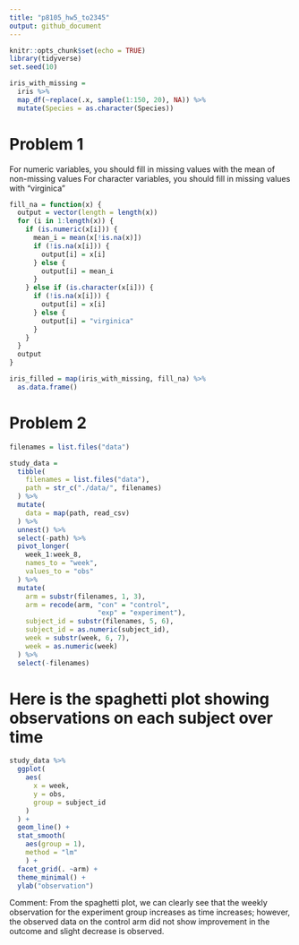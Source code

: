 ```yaml
---
title: "p8105_hw5_to2345"
output: github_document
---
```


```r
knitr::opts_chunk$set(echo = TRUE)
library(tidyverse)
set.seed(10)

iris_with_missing = 
  iris %>% 
  map_df(~replace(.x, sample(1:150, 20), NA)) %>% 
  mutate(Species = as.character(Species))


```

# Problem 1
For numeric variables, you should fill in missing values with the mean of non-missing values
For character variables, you should fill in missing values with "virginica"
```r
fill_na = function(x) {
  output = vector(length = length(x))
  for (i in 1:length(x)) {
    if (is.numeric(x[i])) {
      mean_i = mean(x[!is.na(x)])
      if (!is.na(x[i])) {
        output[i] = x[i]
      } else {
        output[i] = mean_i
      }
    } else if (is.character(x[i])) {
      if (!is.na(x[i])) {
        output[i] = x[i]
      } else {
        output[i] = "virginica"
      }
    }
  }
  output
}

iris_filled = map(iris_with_missing, fill_na) %>%
  as.data.frame()
```

# Problem 2

```r
filenames = list.files("data")

study_data = 
  tibble(
    filenames = list.files("data"),
    path = str_c("./data/", filenames)
  ) %>% 
  mutate(
    data = map(path, read_csv)
  ) %>% 
  unnest() %>% 
  select(-path) %>% 
  pivot_longer(
    week_1:week_8,
    names_to = "week",
    values_to = "obs"
  ) %>% 
  mutate(
    arm = substr(filenames, 1, 3),
    arm = recode(arm, "con" = "control",
                      "exp" = "experiment"),
    subject_id = substr(filenames, 5, 6),
    subject_id = as.numeric(subject_id),
    week = substr(week, 6, 7),
    week = as.numeric(week)
  ) %>% 
  select(-filenames)

```


# Here is the spaghetti plot showing observations on each subject over time
```r

study_data %>% 
  ggplot(
    aes(
      x = week,
      y = obs,
      group = subject_id
    )
  ) +
  geom_line() + 
  stat_smooth(
    aes(group = 1),
    method = "lm"
    ) +
  facet_grid(. ~arm) +
  theme_minimal() +
  ylab("observation")

```

Comment: From the spaghetti plot, we can clearly see that the weekly observation for the experiment group increases as time increases; however, the observed data on the control arm did not show improvement in the outcome and slight decrease is observed.









